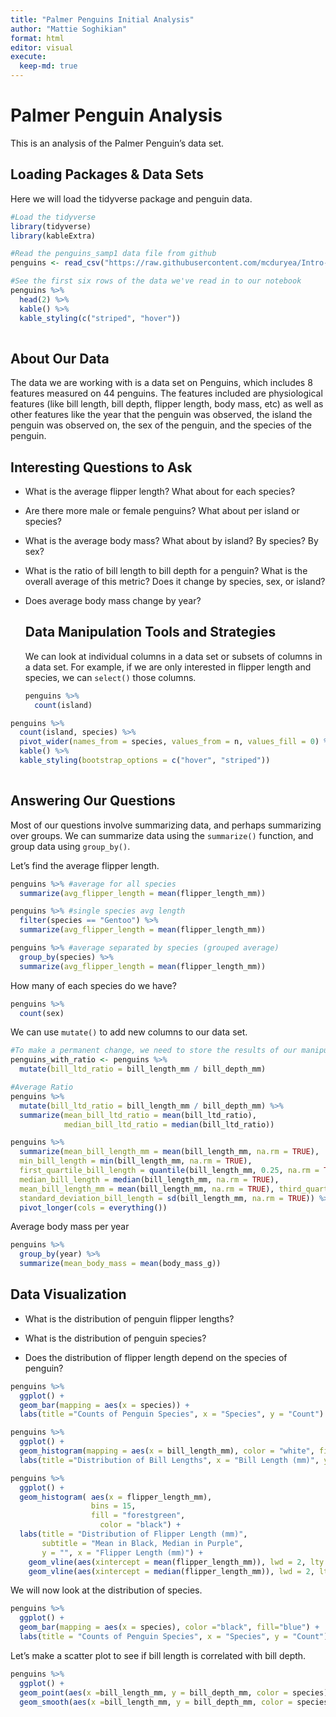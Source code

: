```yaml
---
title: "Palmer Penguins Initial Analysis"
author: "Mattie Soghikian"
format: html
editor: visual
execute: 
  keep-md: true
---
```


# Palmer Penguin Analysis

This is an analysis of the Palmer Penguin's data set.

## Loading Packages & Data Sets

Here we will load the tidyverse package and penguin data.

```r
#Load the tidyverse
library(tidyverse)
library(kableExtra)

#Read the penguins_samp1 data file from github
penguins <- read_csv("https://raw.githubusercontent.com/mcduryea/Intro-to-Bioinformatics/main/data/penguins_samp1.csv")

#See the first six rows of the data we've read in to our notebook
penguins %>% 
  head(2) %>%
  kable() %>% 
  kable_styling(c("striped", "hover"))
  
```

## About Our Data

The data we are working with is a data set on Penguins, which includes 8 features measured on 44 penguins. The features included are physiological features (like bill length, bill depth, flipper length, body mass, etc) as well as other features like the year that the penguin was observed, the island the penguin was observed on, the sex of the penguin, and the species of the penguin.

## Interesting Questions to Ask

-   What is the average flipper length? What about for each species?

-   Are there more male or female penguins? What about per island or species?

-   What is the average body mass? What about by island? By species? By sex?

-   What is the ratio of bill length to bill depth for a penguin? What is the overall average of this metric? Does it change by species, sex, or island?

-   Does average body mass change by year?

    ## Data Manipulation Tools and Strategies

    We can look at individual columns in a data set or subsets of columns in a data set. For example, if we are only interested in flipper length and species, we can `select()` those columns.

    ```r
    penguins %>%
      count(island)
    ```

```r
penguins %>%
  count(island, species) %>%
  pivot_wider(names_from = species, values_from = n, values_fill = 0) %>%
  kable() %>%
  kable_styling(bootstrap_options = c("hover", "striped"))
  
```

## Answering Our Questions

Most of our questions involve summarizing data, and perhaps summarizing over groups. We can summarize data using the `summarize()` function, and group data using `group_by()`.

Let's find the average flipper length.

```r
penguins %>% #average for all species
  summarize(avg_flipper_length = mean(flipper_length_mm))

penguins %>% #single species avg length
  filter(species == "Gentoo") %>%
  summarize(avg_flipper_length = mean(flipper_length_mm))

penguins %>% #average separated by species (grouped average)
  group_by(species) %>%
  summarize(avg_flipper_length = mean(flipper_length_mm))
```

How many of each species do we have?

```r
penguins %>%
  count(sex)
```

We can use `mutate()` to add new columns to our data set.

```r
#To make a permanent change, we need to store the results of our manipulations
penguins_with_ratio <- penguins %>%
  mutate(bill_ltd_ratio = bill_length_mm / bill_depth_mm)

#Average Ratio
penguins %>%
  mutate(bill_ltd_ratio = bill_length_mm / bill_depth_mm) %>%
  summarize(mean_bill_ltd_ratio = mean(bill_ltd_ratio),
            median_bill_ltd_ratio = median(bill_ltd_ratio))
```

```r
penguins %>%
  summarize(mean_bill_length_mm = mean(bill_length_mm, na.rm = TRUE),
  min_bill_length = min(bill_length_mm, na.rm = TRUE),
  first_quartile_bill_length = quantile(bill_length_mm, 0.25, na.rm = TRUE),
  median_bill_length = median(bill_length_mm, na.rm = TRUE), 
  mean_bill_length_mm = mean(bill_length_mm, na.rm = TRUE), third_quartile_bill_length = quantile(bill_length_mm, 0.75, na.rm = TRUE),
  standard_deviation_bill_length = sd(bill_length_mm, na.rm = TRUE)) %>%
  pivot_longer(cols = everything())

```

Average body mass per year

```r
penguins %>%
  group_by(year) %>%
  summarize(mean_body_mass = mean(body_mass_g))
```

## Data Visualization

-   What is the distribution of penguin flipper lengths?

-   What is the distribution of penguin species?

-   Does the distribution of flipper length depend on the species of penguin?

```r
penguins %>%
  ggplot() +
  geom_bar(mapping = aes(x = species)) +
  labs(title ="Counts of Penguin Species", x = "Species", y = "Count")
```

```r
penguins %>%
  ggplot() +
  geom_histogram(mapping = aes(x = bill_length_mm), color = "white", fill = "blue") +
  labs(title ="Distribution of Bill Lengths", x = "Bill Length (mm)", y = "Count")
```

```r
penguins %>%
  ggplot() +
  geom_histogram( aes(x = flipper_length_mm),
                  bins = 15,
                  fill = "forestgreen",
                    color = "black") +
  labs(title = "Distribution of Flipper Length (mm)",
       subtitle = "Mean in Black, Median in Purple",
       y = "", x = "Flipper Length (mm)") +
    geom_vline(aes(xintercept = mean(flipper_length_mm)), lwd = 2, lty = "dashed") +
    geom_vline(aes(xintercept = median(flipper_length_mm)), lwd = 2, lty = "dotted", color = "purple") 
```

We will now look at the distribution of species.

```r
penguins %>%
  ggplot() +
  geom_bar(mapping = aes(x = species), color ="black", fill="blue") +
  labs(title = "Counts of Penguin Species", x = "Species", y = "Count")
```

Let's make a scatter plot to see if bill length is correlated with bill depth.

```r
penguins %>%
  ggplot() +
  geom_point(aes(x =bill_length_mm, y = bill_depth_mm, color = species)) +
  geom_smooth(aes(x =bill_length_mm, y = bill_depth_mm, color = species), method = "lm")
```
